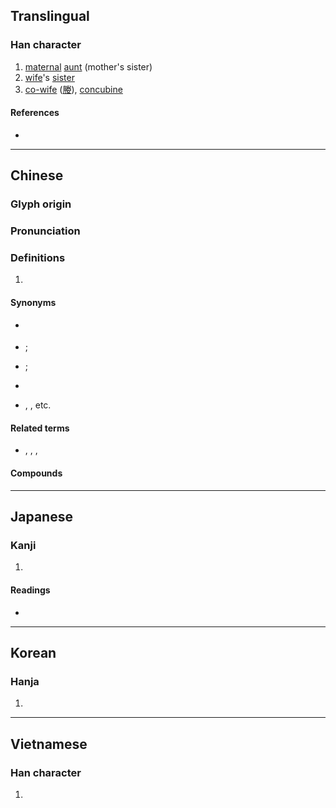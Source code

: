 {{character info/new}}
==Translingual==

===Han character===
{{Han char|rn=38|rad=女|as=06|sn=9|four=45432|canj=VKN|ids=⿰女夷}}

# [[maternal]] [[aunt]] (mother's sister)
# [[wife]]'s [[sister]]
# [[co-wife]] ([[媵]]), [[concubine]]

====References====
* {{Han ref|kx=0260.150|dkj=06222|dj=0526.140|hdz=21043.120|uh=59E8|ud=23016|bh=ABBC|bd=43964}}

----

==Chinese==
{{zh-forms}}

===Glyph origin===
{{Han etym}}

===Pronunciation===
{{zh-pron
|m=yí
|c=ji4
|mn=î
|mc=y
|oc=y
|ma=
|cat=n
}}

===Definitions===
{{zh-hanzi}}

# {{rfdef|lang=zh}}

====Synonyms====
* {{qualifier|formal}} {{zh-l|姨母}}
* {{qualifier|informal|affectionate}} {{zh-l|阿姨}}; {{zh-l|姨媽}}
* {{qualifier|eldest}} {{zh-l|大姨}}; {{zh-l|大姨媽}}
* {{qualifier|youngest}} {{zh-l|小姨}}
* {{qualifier|Others numbered following the eldest, as}} {{zh-l|[[二]]姨}}, {{zh-l|[[三]]姨}}, etc.

====Related terms====
* {{qualifier|husband}} {{zh-l|姨夫}}, {{zh-l|姨父}}, {{zh-l|姨丈}}, {{zh-l|姨爹}}

====Compounds====
{{zh-der|fold=1|娣媵|姨母|阿姨|姨媽|姨夫|姨父|姨丈|姨爹|大姨媽|大姨爹|大姨|小姨|娘姨|大姨子|姨娘|封姨|姨奶奶|婆姨|十八姨|姨兒|姨太太|姨姐|小姨子|姨婆|姨表|姨甥|姨姨|姨妹|姨奶|姨太|兩姨親|姨公|痴姨|鬍子阿姨|風姨|細姨|紅姨}}

----

==Japanese==

===Kanji===
{{ja-kanji|grade=|rs=女06}}

# {{defn|lang=ja|sort=女06}}

====Readings====
* {{ja-readings|on=[[い]] (i)|kun=[[おば]] (oba)}}

----

==Korean==

===Hanja===
{{ko-hanja|hangeul=이|rv=i|mr=i}}

# {{defn|lang=ko|sort=女06}}

----

==Vietnamese==

===Han character===
{{vi-hantu|[[di]], [[dì]]|rs=女06}}

# {{defn|lang=vi|sort=女06}}